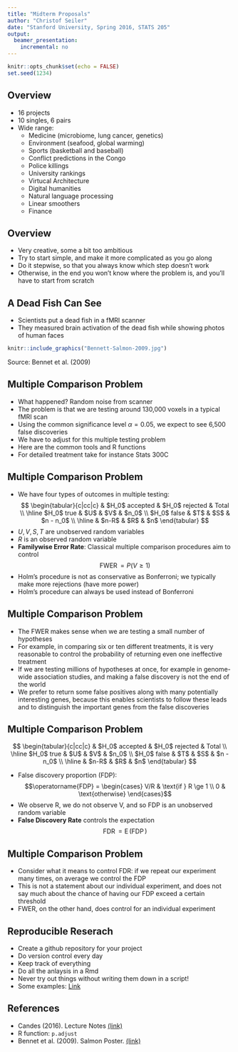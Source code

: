 ```yaml
---
title: "Midterm Proposals"
author: "Christof Seiler"
date: "Stanford University, Spring 2016, STATS 205"
output:
  beamer_presentation:
    incremental: no
---
```


```r
knitr::opts_chunk$set(echo = FALSE)
set.seed(1234)
```

## Overview

* 16 projects
* 10 singles, 6 pairs
* Wide range:
    * Medicine (microbiome, lung cancer, genetics)
    * Environment (seafood, global warming)
    * Sports (basketball and baseball)
    * Conflict predictions in the Congo
    * Police killings
    * University rankings
    * Virtucal Architecture
    * Digital humanities
    * Natural language processing
    * Linear smoothers
    * Finance

## Overview

* Very creative, some a bit too ambitious
* Try to start simple, and make it more complicated as you go along
* Do it stepwise, so that you always know which step doesn't work
* Otherwise, in the end you won't know where the problem is, and you'll have to start from scratch

## A Dead Fish Can See

* Scientists put a dead fish in a fMRI scanner
* They measured brain activation of the dead fish while showing photos of human faces
```r
knitr::include_graphics("Bennett-Salmon-2009.jpg")
```

Source: Bennet et al. (2009)

## Multiple Comparison Problem

* What happened? Random noise from scanner
* The problem is that we are testing around 130,000 voxels in a typical fMRI scan
* Using the common significance level $\alpha = 0.05$, we expect to see 6,500 false discoveries
* We have to adjust for this multiple testing problem
* Here are the common tools and R functions
* For detailed treatment take for instance Stats 300C

## Multiple Comparison Problem

* We have four types of outcomes in multiple testing:
$$
\begin{tabular}{c|cc|c}
 & $H_0$ accepted & $H_0$ rejected & Total \\
\hline
$H_0$ true & $U$ & $V$ & $n_0$ \\
$H_0$ false & $T$ & $S$ & $n - n_0$ \\
\hline
 & $n-R$ & $R$ & $n$
\end{tabular}
$$
* $U,V,S,T$ are unobserved random variables 
* $R$ is an observed random variable
* **Familywise Error Rate**: Classical multiple comparison procedures aim to control
$$\operatorname{FWER} = P(V \ge 1)$$
* Holm's procedure is not as conservative as Bonferroni; we typically make more rejections (have more power)
* Holm's procedure can always be used instead of Bonferroni

## Multiple Comparison Problem

* The FWER makes sense when we are testing a small number of hypotheses
* For example, in comparing six or ten different treatments, it is very reasonable to control the probability
of returning even one ineffective treatment
* If we are testing millions of hypotheses at once, for example in genome-wide association studies, and making a false discovery is not the end of the world
* We prefer to return some false positives along with many potentially interesting genes, because this enables scientists to follow these leads and to distinguish the important genes from the false discoveries

## Multiple Comparison Problem

$$
\begin{tabular}{c|cc|c}
 & $H_0$ accepted & $H_0$ rejected & Total \\
\hline
$H_0$ true & $U$ & $V$ & $n_0$ \\
$H_0$ false & $T$ & $S$ & $n - n_0$ \\
\hline
 & $n-R$ & $R$ & $n$
\end{tabular}
$$

* False discovery proportion (FDP): 
$$\operatorname{FDP} = \begin{cases} V/R & \text{if } R \ge 1 \\ 0 & \text{otherwise} \end{cases}$$
* We observe R, we do not observe V, and so FDP is an unobserved random variable
* **False Discovery Rate** controls the expectation
$$\operatorname{FDR} = \operatorname{E}(\operatorname{FDP})$$

## Multiple Comparison Problem

* Consider what it means to control FDR: if we repeat our experiment many times, on average we control the FDP
*  This is not a statement about our individual experiment, and does not say much about the chance of having our FDP exceed a certain threshold
* FWER, on the other hand, does control for an individual experiment

## Reproducible Reserach

* Create a github repository for your project
* Do version control every day
* Keep track of everything
* Do all the anlaysis in a Rmd
* Never try out things without writing them down in a script!
* Some examples: [Link](http://statweb.stanford.edu/~susan/papers/PSBRR.html)

## References

* Candes (2016). Lecture Notes [(link)](http://statweb.stanford.edu/~candes/stats300c/lectures.html)
* R function: ``p.adjust``
* Bennet et al. (2009). Salmon Poster. [(link)](http://prefrontal.org/files/posters/Bennett-Salmon-2009.jpg)
